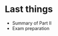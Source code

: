 # Last things  {#S22-end}


::: {.mysummary}
* Summary of Part II
* Exam preparation
:::

<!--
::: {.mysummary}
**In the next section**, ...
:::
-->